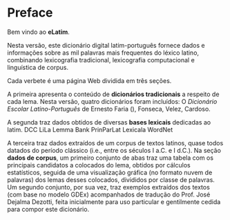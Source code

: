 # Preface {.unnumbered}

Bem vindo ao **eLatim**.

Nesta versão, este dicionário digital latim-português fornece dados e informações sobre as mil palavras mais frequentes do léxico latino, combinando lexicografia tradicional, lexicografia computacional e linguística de corpus.

Cada verbete é uma página Web dividida em três seções.

A primeira apresenta o conteúdo de **dicionários tradicionais** a respeito de cada lema. Nesta versão, quatro dicionários foram incluídos: O *Dicionário Escolar Latino-Português* de Ernesto Faria (), Fonseca, Velez, Cardoso.

A segunda traz dados obtidos de diversas **bases lexicais** dedicadas ao latim.
DCC
LiLa Lemma Bank
PrinParLat
Lexicala
WordNet

A terceira traz dados extraídos de um corpus de textos latinos, quase todos datados do período clássico (i.e., entre os séculos I a.C. e I d.C.).
Na seção **dados de corpus**, um primeiro conjunto de abas traz uma tabela com os principais candidatos a colocados do lema, obtidos por cálculos estatísticos, seguida de uma visualização gráfica (no formato nuvem de palavras) dos lemas desses colocados, divididos por classe de palavras.
Um segundo conjunto, por sua vez, traz exemplos extraídos dos textos (com base no modelo GDEx) acompanhados de tradução do Prof. José Dejalma Dezotti, feita inicialmente para uso particular e gentilmente cedida para compor este dicionário.

